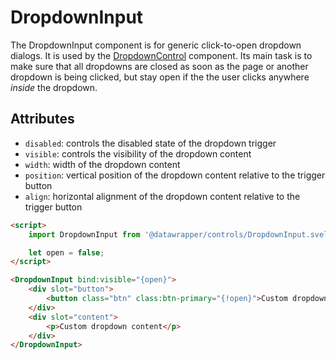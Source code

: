 # DropdownInput

The DropdownInput component is for generic click-to-open dropdown dialogs. It is used by the [DropdownControl](?path=/docs/controls-v3--dropdown-control) component. Its main task is to make sure that all dropdowns are closed as soon as the page or another dropdown is being clicked, but stay open if the the user clicks anywhere _inside_ the dropdown.

## Attributes

-   `disabled`: controls the disabled state of the dropdown trigger
-   `visible`: controls the visibility of the dropdown content
-   `width`: width of the dropdown content
-   `position`: vertical position of the dropdown content relative to the trigger button
-   `align`: horizontal alignment of the dropdown content relative to the trigger button

```html
<script>
    import DropdownInput from '@datawrapper/controls/DropdownInput.svelte';

    let open = false;
</script>

<DropdownInput bind:visible="{open}">
    <div slot="button">
        <button class="btn" class:btn-primary="{!open}">Custom dropdown button</button>
    </div>
    <div slot="content">
        <p>Custom dropdown content</p>
    </div>
</DropdownInput>
```

